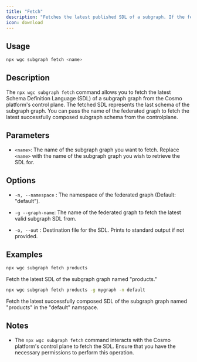 ```yaml
---
title: "Fetch"
description: "Fetches the latest published SDL of a subgraph. If the federated graph is specified, the latest successfully composed version of the subgraph will be fetched."
icon: download
---
```


## Usage

```bash
npx wgc subgraph fetch <name>
```

## Description

The `npx wgc subgraph fetch` command allows you to fetch the latest Schema Definition Language (SDL) of a subgraph graph from the Cosmo platform's control plane. The fetched SDL represents the last schema of the subgraph graph. You can pass the name of the federated graph to fetch the latest successfully composed subgraph schema from the controlplane.

## Parameters

- `<name>`: The name of the subgraph graph you want to fetch. Replace `<name>` with the name of the subgraph graph you wish to retrieve the SDL for.

## Options

- `-n, --namespace` : The namespace of the federated graph (Default: "default").

- `-g --graph-name`: The name of the federated graph to fetch the latest valid subgraph SDL from.

- `-o, --out` : Destination file for the SDL. Prints to standard output if not provided.

## Examples

```bash
npx wgc subgraph fetch products
```

Fetch the latest SDL of the subgraph graph named "products."

```bash
npx wgc subgraph fetch products -g mygraph -n default
```

Fetch the latest successfully composed SDL of the subgraph graph named "products" in the "default" namspace.

## Notes

- The `npx wgc subgraph fetch` command interacts with the Cosmo platform's control plane to fetch the SDL. Ensure that you have the necessary permissions to perform this operation.

